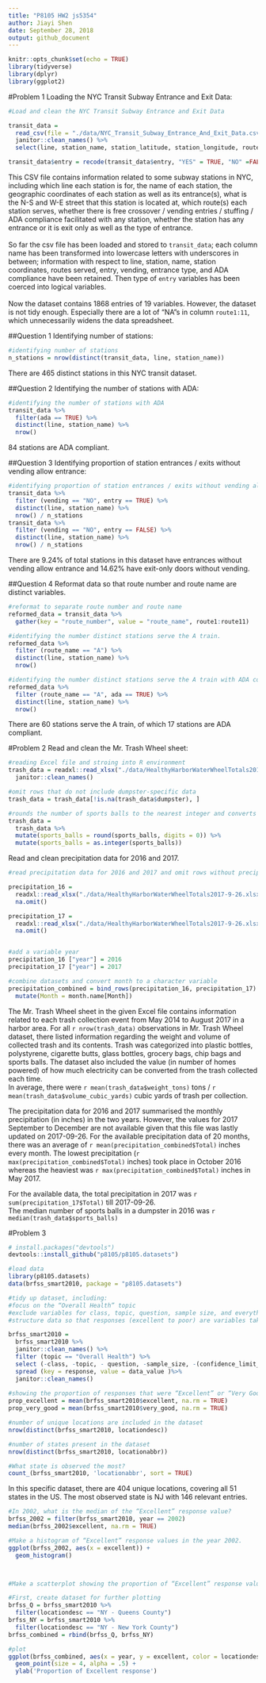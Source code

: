 ```yaml
---
title: "P8105 HW2 js5354"
author: Jiayi Shen
date: September 28, 2018
output: github_document
---
```


```r
knitr::opts_chunk$set(echo = TRUE)
library(tidyverse)
library(dplyr)
library(ggplot2)
```

#Problem 1
Loading the NYC Transit Subway Entrance and Exit Data:

```r

#Load and clean the NYC Transit Subway Entrance and Exit Data

transit_data = 
  read_csv(file = "./data/NYC_Transit_Subway_Entrance_And_Exit_Data.csv") %>% 
  janitor::clean_names() %>% 
  select(line, station_name, station_latitude, station_longitude, route1:route11, entry, vending, entrance_type, ada)

transit_data$entry = recode(transit_data$entry, "YES" = TRUE, "NO" =FALSE)

```

This CSV file contains information related to some subway stations in NYC, including which line each station is for, the name of each station, the geographic coordinates of each station as well as its entrance(s), what is the N-S and W-E street that this station is located at, which route(s) each station serves, whether there is free crossover / vending entries / stuffing / ADA compliance facilitated with any station, whether the station has any entrance or it is exit only as well as the type of entrance. \
\
So far the csv file has been loaded and stored to `transit_data`; each column name has been transformed into lowercase letters with underscores in between; information with respect to line, station, name, station coordinates, routes served, entry, vending, entrance type, and ADA compliance have been retained. Then type of `entry` variables has been coerced into logical variables.\
\
Now the dataset contains 1868 entries of 19 variables. However, the dataset is not tidy enough. Especially there are a lot of "NA"s in column `route1:11`, which unnecessarily widens the data spreadsheet.

##Question 1
Identifying number of stations:
```r
#identifying number of stations
n_stations = nrow(distinct(transit_data, line, station_name))
```
There are 465 distinct stations in this NYC transit dataset. 


##Question 2
Identifying the number of stations with ADA:
```r
#identifying the number of stations with ADA
transit_data %>% 
  filter(ada == TRUE) %>% 
  distinct(line, station_name) %>% 
  nrow()
```
84 stations are ADA compliant. 

##Question 3
Identifying proportion of station entrances / exits without vending allow entrance:
```r
#identifying proportion of station entrances / exits without vending allow entrance
transit_data %>% 
  filter (vending == "NO", entry == TRUE) %>% 
  distinct(line, station_name) %>% 
  nrow() / n_stations
transit_data %>% 
  filter (vending == "NO", entry == FALSE) %>% 
  distinct(line, station_name) %>% 
  nrow() / n_stations
```
There are 9.24% of total stations in this dataset have entrances without vending allow entrance and 14.62% have exit-only doors without vending.

##Question 4
Reformat data so that route number and route name are distinct variables.
```r

#reformat to separate route number and route name
reformed_data = transit_data %>% 
  gather(key = "route_number", value = "route_name", route1:route11)

#identifying the number distinct stations serve the A train.
reformed_data %>% 
  filter (route_name == "A") %>% 
  distinct(line, station_name) %>% 
  nrow() 

#identifying the number distinct stations serve the A train with ADA compliance.
reformed_data %>% 
  filter (route_name == "A", ada == TRUE) %>% 
  distinct(line, station_name) %>% 
  nrow() 
```
There are 60 stations serve the A train, of which 17 stations are ADA compliant.

#Problem 2
Read and clean the Mr. Trash Wheel sheet:
```r

#reading Excel file and stroing into R environment
trash_data = readxl::read_xlsx("./data/HealthyHarborWaterWheelTotals2017-9-26.xlsx", range = "Mr. Trash Wheel!A2:N258") %>% 
  janitor::clean_names() 

#omit rows that do not include dumpster-specific data
trash_data = trash_data[!is.na(trash_data$dumpster), ]

#rounds the number of sports balls to the nearest integer and converts the result to an integer variable 
trash_data =
  trash_data %>% 
  mutate(sports_balls = round(sports_balls, digits = 0)) %>% 
  mutate(sports_balls = as.integer(sports_balls))
```

Read and clean precipitation data for 2016 and 2017. 
```r

#read precipitation data for 2016 and 2017 and omit rows without precipitation data

precipitation_16 = 
  readxl::read_xlsx("./data/HealthyHarborWaterWheelTotals2017-9-26.xlsx", range = "2016 Precipitation!A2:B14") %>% 
  na.omit() 

precipitation_17 = 
  readxl::read_xlsx("./data/HealthyHarborWaterWheelTotals2017-9-26.xlsx", range = "2017 Precipitation!A2:B14") %>% 
  na.omit()


#add a variable year
precipitation_16 ["year"] = 2016
precipitation_17 ["year"] = 2017

#combine datasets and convert month to a character variable
precipitation_combined = bind_rows(precipitation_16, precipitation_17) %>% 
  mutate(Month = month.name[Month])
```

The Mr. Trash Wheel sheet in the given Excel file contains information related to each trash collection event from May 2014 to August 2017 in a harbor area. For all `r nrow(trash_data)` observations in Mr. Trash Wheel dataset, there listed information regarding the weight and volume of collected trash and its contents. Trash was categorized into plastic bottles, polystyrene, cigarette butts, glass bottles, grocery bags, chip bags and sports balls. The dataset also included the value (in number of homes powered) of how much electricity can be converted from the trash collected each time. \
In average, there were `r mean(trash_data$weight_tons)` tons / `r mean(trash_data$volume_cubic_yards)` cubic yards of trash per collection. \

The precipitation data for 2016 and 2017 summarised the monthly precipitation (in inches) in the two years. However, the values for 2017 September to December are not available given that this file was lastly updated on 2017-09-26. For the available precipitation data of 20 months, there was an average of `r mean(precipitation_combined$Total) ` inches every month. The lowest precipitation (`r max(precipitation_combined$Total)` inches) took place in October 2016  whereas the heaviest was `r max(precipitation_combined$Total)` inches in May 2017. \ 

For the available data, the total precipitation in 2017 was `r sum(precipitation_17$Total)` till 2017-09-26.\
The median number of sports balls in a dumpster in 2016 was `r median(trash_data$sports_balls)`


#Problem 3

```r
# install.packages("devtools")
devtools::install_github("p8105/p8105.datasets")

#load data
library(p8105.datasets)
data(brfss_smart2010, package = "p8105.datasets")

#tidy up dataset, including:
#focus on the “Overall Health” topic
#exclude variables for class, topic, question, sample size, and everything from lower confidence limit to GeoLocation
#structure data so that responses (excellent to poor) are variables taking the value of Data_value

brfss_smart2010 = 
  brfss_smart2010 %>% 
  janitor::clean_names() %>% 
  filter (topic == "Overall Health") %>% 
  select (-class, -topic, - question, -sample_size, -(confidence_limit_low:geo_location)) %>% 
  spread (key = response, value = data_value )%>% 
  janitor::clean_names()
  
#showing the proportion of responses that were “Excellent” or “Very Good”
prop_excellent = mean(brfss_smart2010$excellent, na.rm = TRUE)
prop_very_good = mean(brfss_smart2010$very_good, na.rm = TRUE)
```

```r
#number of unique locations are included in the dataset
nrow(distinct(brfss_smart2010, locationdesc))

#number of states present in the dataset
nrow(distinct(brfss_smart2010, locationabbr))

#What state is observed the most?
count_(brfss_smart2010, 'locationabbr', sort = TRUE)
```

In this specific dataset, there are 404 unique locations, covering all 51 states in the US. The most observed state is NJ with 146 relevant entries. \

```r
#In 2002, what is the median of the “Excellent” response value?
brfss_2002 = filter(brfss_smart2010, year == 2002)
median(brfss_2002$excellent, na.rm = TRUE)

#Make a histogram of “Excellent” response values in the year 2002.
ggplot(brfss_2002, aes(x = excellent)) + 
  geom_histogram()



#Make a scatterplot showing the proportion of “Excellent” response values in New York County and Queens County in each year from 2002 to 2010.

#First, create dataset for further plotting
brfss_Q = brfss_smart2010 %>% 
  filter(locationdesc == "NY - Queens County")
brfss_NY = brfss_smart2010 %>% 
  filter(locationdesc == "NY - New York County")
brfss_combined = rbind(brfss_Q, brfss_NY)

#plot
ggplot(brfss_combined, aes(x = year, y = excellent, color = locationdesc)) +
  geom_point(size = 4, alpha = .5) +
  ylab('Proportion of Excellent response')

```

